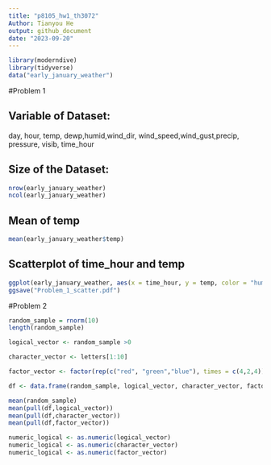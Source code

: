 ```yaml
---
title: "p8105_hw1_th3072"
Author: Tianyou He
output: github_document
date: "2023-09-20"
---
```


```r
library(moderndive)
library(tidyverse)
data("early_january_weather")
```

#Problem 1

## Variable of Dataset:
day, hour, temp, dewp,humid,wind_dir, wind_speed,wind_gust,precip, pressure, visib, time_hour


## Size of the Dataset:
```r
nrow(early_january_weather)
ncol(early_january_weather)
```
## Mean of temp
```r
mean(early_january_weather$temp)
```

## Scatterplot of time_hour and temp
```r
ggplot(early_january_weather, aes(x = time_hour, y = temp, color = "humid")) + geom_point()
ggsave("Problem_1_scatter.pdf")
```

#Problem 2

```r
random_sample = rnorm(10)
length(random_sample)

logical_vector <- random_sample >0

character_vector <- letters[1:10]

factor_vector <- factor(rep(c("red", "green","blue"), times = c(4,2,4)))
```

```r
df <- data.frame(random_sample, logical_vector, character_vector, factor_vector)
```

```r
mean(random_sample)
mean(pull(df,logical_vector))
mean(pull(df,character_vector))
mean(pull(df,factor_vector))
```


```r
numeric_logical <- as.numeric(logical_vector)
numeric_logical <- as.numeric(character_vector)
numeric_logical <- as.numeric(factor_vector)
```

